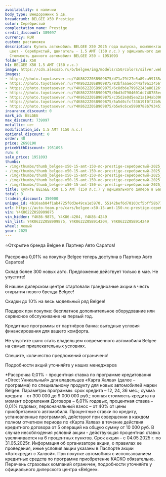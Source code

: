```yaml
---
availability: в наличии
body_type: Внедорожник 5 дв.
breadcrumb: BELGEE X50 Prestige
color: Серебристый
complectation_name: Prestige
credit_discount: 389097
currency: RUR
custom: растаможен
description: Купить автомобиль BELGEE X50 2025 года выпуска, комплектация Prestige,
  цвет - Серебристый, двигатель - 1.5 AMT (150 л.с.) у официального дилера в г. Балаково.
  Стоимость данного автомобиля BELGEE X50 – 1951093
folder_id: X50
h1: BELGEE X50 1.5 AMT (150 л.с.)
image: https://cdn.alexsab.ru/b/belgee/img/models/x50/colors/silver.webp
images:
- https://photo.toyotasever.ru/Y4K8622Z0SB909875/d71a79f27e5a89ca99135afe3e693bd0.jpg
- https://photo.toyotasever.ru/Y4K8622Z0SB909875/83bfaaaecd44af9a13456fba789181f7.jpg
- https://photo.toyotasever.ru/Y4K8622Z0SB909875/6c8db6e79962243a86126f4a32e2c20f.jpg
- https://photo.toyotasever.ru/Y4K8622Z0SB909875/0bd3d7904601dc748785e494e8878075.jpg
- https://photo.toyotasever.ru/Y4K8622Z0SB909875/c35d2e0d5ea21a194ab390563385d0ca.jpg
- https://photo.toyotasever.ru/Y4K8622Z0SB909875/5a5d0cfcf33619f0f32b9abcc74b93e5.jpg
- https://photo.toyotasever.ru/Y4K8622Z0SB909875/b5e9c6ce5990788b793451d96a01a405.jpg
insurance_discount: 0
mark_id: BELGEE
max_discount: 739097
metallic: нет
modification_id: 1.5 AMT (150 л.с.)
optional_discount: 0
order: 40
price: 2690190
priceWithDiscount: 1951093
run: 6
sale_price: 1951093
thumbs:
- /img/thumbs/thumb_belgee-x50-15-amt-150-лс-prestige-серебристый-2025_93bd0_0.webp
- /img/thumbs/thumb_belgee-x50-15-amt-150-лс-prestige-серебристый-2025_181f7_1.webp
- /img/thumbs/thumb_belgee-x50-15-amt-150-лс-prestige-серебристый-2025_2c20f_2.webp
- /img/thumbs/thumb_belgee-x50-15-amt-150-лс-prestige-серебристый-2025_78075_3.webp
- /img/thumbs/thumb_belgee-x50-15-amt-150-лс-prestige-серебристый-2025_5d0ca_4.webp
title: Купить BELGEE X50 1.5 AMT (150 л.с.) у официального дилера в Балаково
total: 3
tradein_discount: 350000
unique_id: 4b10aab84f1ab4725f0d3e49ce1e5970, 55142bef6d70103cf5bff58b77f94468, c8ee5192cf74beef068e91e4c357794e
url: https://auto-team.pro/cars/belgee-x50-15-amt-150-лс-prestige-серебристый-2025/
vin: Y4K8622Z0SB909875
vin_hidden: Y4K86-9875, Y4K86-4204, Y4K86-4249
vin_list: Y4K8622Z0SB909875, Y4K8622Z0SB914204, Y4K8622Z0SB914249
wheel: левый
year: 2025
---
```

<p>
 ⭐Открытие бренда Belgee в Партнер Авто Саратов!
</p>
<p>
</p>
<p>
 Рассрочка 0,01% на покупку Belgee теперь доступна в Партнер Авто Саратов!
</p>
<p>
 Склад более 300 новых авто. Предложение действует только в мае. He упустите!
</p>
<p>
</p>
<p>
 В нашем дилерском центре стартовали грандиозные акции в честь открытия нового бренда Belgee!
</p>
<p>
</p>
<p>
 Скидки дo 10% нa весь модельный ряд Belgee!
</p>
<p>
 Подарок при покупке: бесплатное дополнительное оборудование или сервисное обслуживание на первый год.
</p>
<p>
 Кредитные программы от партнёров банка: выгодные условия финансирования для вашего комфорта.
</p>
<p>
</p>
<p>
 Не упустите шанс стать владельцем современного автомобиля Belgee на самых привлекательных условиях.
</p>
<p>
 Спешите, количество предложений ограничено!
</p>
<p>
</p>
<p>
 Подробности акций уточняйте у наших менеджеров
</p>
<p>
</p>
<p>
 *Рассрочка 0,01% - процентная ставка по программе кредитования «Dirесt Уникальный» для владельцев «Карта Халва» (далее – программа) по специальному продукту для новых автомобилей марки Belgee. Параметры программы: срок кредита – 12, 24, 36 мес.; сумма кредита - от 300 000 до 9 000 000 руб.; полная стоимость кредита на момент оформления Договора – 6,01% годовых, процентная ставка – 0,01% годовых, первоначальный взнос – от 40% от цены приобретаемого автомобиля. Процентные ставки по кредиту, установленные программой, действуют при совершении в каждом полном отчетном периоде по «Карта Халва» в течение действия кредитного договора от 5 операций на общую сумму от 10 000 руб. В случае несоблюдения условий акции - действующая процентная ставка увеличивается на 6 процентных пунктов. Срок акции – с 04.05.2025 г. по 31.05.2025г. Информация об организаторе акции, о правилах ее проведения, иные условия акции указаны в Паспорте акции «Автокредит с Халвой». При покупке автомобиля с использованием кредитных средств по программе приобретение КАСКО обязательно. Перечень страховых компаний ограничен, подробности уточняйте у официального дилерского центра «Belgee».
</p>
